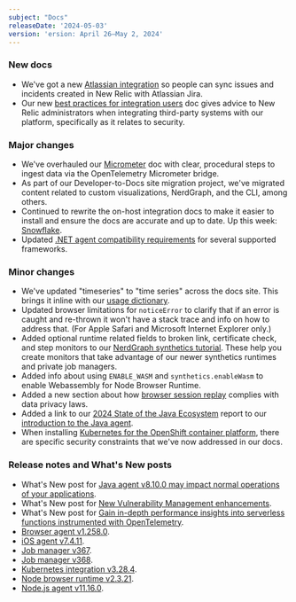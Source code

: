 ```yaml
---
subject: "Docs"
releaseDate: '2024-05-03'
version: 'ersion: April 26–May 2, 2024'
---
```


### New docs

* We've got a new [Atlassian integration](/docs/more-integrations/open-source-telemetry-integrations/atlassian/atlassian-integration) so people can sync issues and incidents created in New Relic with Atlassian Jira. 
* Our new [best practices for integration users](/docs/more-integrations/best-practices-integration) doc gives advice to New Relic administrators when integrating third-party systems with our platform, specifically as it relates to security.

### Major changes

* We've overhauled our [Micrometer](/docs/more-integrations/open-source-telemetry-integrations/micrometer/micrometer-metrics-registry) doc with clear, procedural steps to ingest data via the OpenTelemetry Micrometer bridge.
* As part of our Developer-to-Docs site migration project, we've migrated content related to custom visualizations, NerdGraph, and the CLI, among others.
* Continued to rewrite the on-host integration docs to make it easier to install and ensure the docs are accurate and up to date. Up this week: [Snowflake](/docs/infrastructure/host-integrations/host-integrations-list/snowflake-integration).
* Updated [.NET agent compatibility requirements](/docs/apm/agents/net-agent/getting-started/net-agent-compatibility-requirements-net-core) for several supported frameworks. 

### Minor changes

* We've updated "timeseries" to "time series" across the docs site. This brings it inline with our [usage dictionary](/docs/style-guide/word-choice/usage-dictionary/#time-series).
* Updated browser limitations for `noticeError` to clarify that if an error is caught and re-thrown it won't have a stack trace and info on how to address that. (For Apple Safari and Microsoft Internet Explorer only.)
* Added optional runtime related fields to broken link, certificate check, and step monitors to our [NerdGraph synthetics tutorial](/docs/apis/nerdgraph/examples/nerdgraph-synthetics-tutorial). These help you create monitors that take advantage of our newer synthetics runtimes and private job managers.
* Added info about using `ENABLE_WASM` and `synthetics.enableWasm` to enable Webassembly for Node Browser Runtime.
* Added a new section about how [browser session replay](/docs/browser/browser-monitoring/browser-pro-features/session-replay/#data-security) complies with data privacy laws.
* Added a link to our [2024 State of the Java Ecosystem](https://newrelic.com/resources/report/2024-state-of-the-java-ecosystem) report to our [introduction to the Java agent](/docs/apm/agents/java-agent/getting-started/introduction-new-relic-java).
* When installing [Kubernetes for the OpenShift container platform](/docs/kubernetes-pixie/kubernetes-integration/installation/kubernetes-integration-install-configure/#install-openshift-container-platform), there are specific security constraints that we've now addressed in our docs. 

### Release notes and What's New posts

* What's New post for [Java agent v8.10.0 may impact normal operations of your applications](/whats-new/2024/04/whats-new-04-26-javaagentissue).
* What's New post for [New Vulnerability Management enhancements](/whats-new/2024/04/whats-new-04-26-vm-update).
* What's New post for [Gain in-depth performance insights into serverless functions instrumented with OpenTelemetry](/whats-new/2024/04/whats-new-04-30-otellambda).
* [Browser agent v1.258.0](/docs/release-notes/new-relic-browser-release-notes/browser-agent-release-notes/browser-agent-v1.258.0).
* [iOS agent v7.4.11](/docs/release-notes/mobile-release-notes/ios-release-notes/ios-agent-7411).
* [Job manager v367](/docs/release-notes/synthetics-release-notes/job-manager-release-notes/job-manager-release-367).
* [Job manager v368](/docs/release-notes/synthetics-release-notes/job-manager-release-notes/job-manager-release-368).
* [Kubernetes integration v3.28.4](/docs/release-notes/infrastructure-release-notes/kubernetes-integration-release-notes/kubernetes-integration-3-28-4).
* [Node browser runtime v2.3.21](/docs/release-notes/synthetics-release-notes/node-browser-runtime-release-notes/node-browser-runtime-2.3.21).
* [Node.js agent v11.16.0](/docs/release-notes/agent-release-notes/nodejs-release-notes/node-agent-11-16-0).







